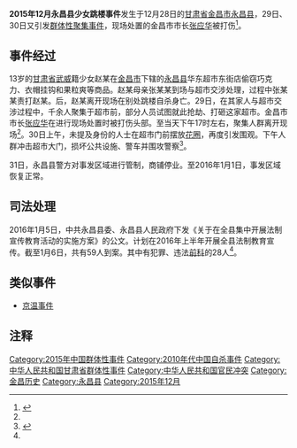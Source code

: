 '''2015年12月永昌县少女跳楼事件'''发生于12月28日的[[甘肃省|甘肃省]][[金昌市|金昌市]][[永昌县|永昌县]]，29日、30日又引发[[群体性事件|群体性聚集事件]]，现场处置的金昌市市长[[张应华|张应华]]被打伤<ref name="a1">{{Cite web|url=http://hainan.ifeng.com/a/20151231/4153839_0.shtml|title=甘肃金昌市长处置女生跳楼事件时被打伤(图)|accessdate=2015-01-02|author=|date=2015-12-31|work=|publisher=凤凰网，来源：中国甘肃网|language=Zh-hans|archive-date=2016-03-04|archive-url=https://web.archive.org/web/20160304115616/http://hainan.ifeng.com/a/20151231/4153839_0.shtml|dead-url=no}}</ref>。

== 事件经过 ==

13岁的[[甘肃省|甘肃省]][[武威市|武威]]籍少女赵某在[[金昌市|金昌市]]下辖的[[永昌县|永昌县]]华东超市东街店偷窃巧克力、衣帽挂钩和果粒爽等商品。赵某母亲张某某到场与超市交涉处理，过程中张某某责打赵某。后，赵某离开现场在别处跳楼自杀身亡。29日，在其家人与超市交涉过程中，千余人聚集于超市前，部分人员试图就此抢劫、打砸这家超市。金昌市市长[[张应华|张应华]]在进行现场处置时被打伤头部。至当天下午17时左右，聚集人群离开现场<ref name="a1"/>。30日上午，未提及身份的人士在超市门前摆放[[花圈|花圈]]，再度引发围观。下午人群冲击超市大门，损坏公共设施、警车并围攻警察<ref name="a2">{{Cite web|url=http://www.yangtse.com/guonei/2016-01-09/758628.html|title=甘肃永昌女孩坠亡事件59人到案|accessdate=2016-09-20|author=稿件统筹：朱顺忠，记者：杜雯雯|date=2016-01-09|work=|publisher=扬子晚报网，来源：法制晚报|language=Zh-hans|deadurl=yes|archiveurl=https://web.archive.org/web/20170328062008/http://www.yangtse.com/guonei/2016-01-09/758628.html|archivedate=2017-03-28}}</ref>。

31日，永昌县警方对事发区域进行管制，商铺停业。至2016年1月1日，事发区域恢复正常。

== 司法处理 ==

2016年1月5日，中共永昌县委、永昌县人民政府下发《关于在全县集中开展法制宣传教育活动的实施方案》的公文。计划在2016年上半年开展全县法制教育宣传。截至1月6日，共有59人到案。其中有犯罪、违法[[前科|前科]]的28人<ref name="a2"/>。

== 类似事件 ==
*[[京温事件|京温事件]]

== 注释 ==
{{Reflist|2}}

[[Category:2015年中国群体性事件|Category:2015年中国群体性事件]]
[[Category:2010年代中国自杀事件|Category:2010年代中国自杀事件]]
[[Category:中华人民共和国甘肃省群体性事件|Category:中华人民共和国甘肃省群体性事件]]
[[Category:中华人民共和国官民冲突|Category:中华人民共和国官民冲突]]
[[Category:金昌历史|Category:金昌历史]]
[[Category:永昌县|Category:永昌县]]
[[Category:2015年12月|Category:2015年12月]]